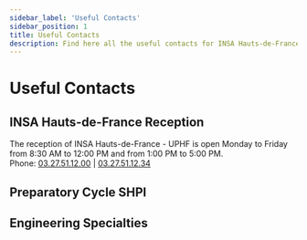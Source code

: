 ```yaml
---
sidebar_label: 'Useful Contacts'
sidebar_position: 1
title: Useful Contacts
description: Find here all the useful contacts for INSA Hauts-de-France
---
```


# Useful Contacts

## INSA Hauts-de-France Reception
The reception of INSA Hauts-de-France - UPHF is open Monday to Friday from 8:30 AM to 12:00 PM and from 1:00 PM to 5:00 PM.  
Phone: [03.27.51.12.00](tel:0327511200) | [03.27.51.12.34](tel:0327511234)

## Preparatory Cycle SHPI
<ContactCard first_name="Preparatory Engineering Cycle SHpI" role="CLAUDIN LEJEUNE 1 building, Mont Houy campus" email="scolarite.shpi@insa-hdf.fr" phone_number="03.27.51.12.07" />

## Engineering Specialties
<ContactCard first_name="Audiovisual and Multimedia Engineer (AVM) FISE" role="CARPEAUX building, Mont Houy campus" email="inge-avm@uphf.fr" phone_number="03.27.51.18.48" />
<ContactCard first_name="Embedded Systems Electronics Engineer (ESE) FISE" role="CLAUDIN LEJEUNE 1 building, Mont Houy campus" email="inge-ese@uphf.fr" phone_number="03.27.51.18.41" />
<ContactCard first_name="Civil Engineering and Building Engineer (GCB) FISE" role="ABEL DE PUJOL 2 building, Mont Houy campus" email="inge-gcb@uphf.fr" phone_number="03.27.51.18.42" />
<ContactCard first_name="Electrical Engineering and Industrial Computing Engineer (GE2I) FISA" role="HERBIN building, Mont Houy campus" email="inge-ge2i@uphf.fr" phone_number="03.27.51.11.85" />
<ContactCard first_name="Industrial Engineering Engineer (GI) FISE" role="ABEL DE PUJOL 2 building, Mont Houy campus" email="inge-gi@uphf.fr" phone_number="03.27.51.15.48" />
<ContactCard first_name="Industrial Engineering Engineer (GI) FISA" role="HERBIN building, Mont Houy campus" email="inge-gi-fisa@uphf.fr" phone_number="03.27.51.11.85" />
<ContactCard first_name="Mechanical Engineering Engineer (GM) FISA" role="ABEL DE PUJOL 2 building, Mont Houy campus" email="inge-gm@uphf.fr" phone_number="03.27.51.15.83" />
<ContactCard first_name="Computer Science Engineer FISA" role="ABEL DE PUJOL 2 building, Mont Houy campus" email="inge-i@uphf.fr" phone_number="03.27.51.15.83" />
<ContactCard first_name="Computer Science and Cybersecurity Engineer (ICy) FISE" role="ABEL DE PUJOL 2 building, Mont Houy campus" email="inge-icy@uphf.fr" phone_number="03.27.51.15.48" />
<ContactCard first_name="Industrial Computing and Automation Engineer (I2A) FISE" role="HERBIN building, Mont Houy campus" email="inge-i2a@uphf.fr" phone_number="03.27.51.15.49" />
<ContactCard first_name="Mechanical and Energy Engineering Engineer (ME) FISE" role="ABEL DE PUJOL 2 building, Mont Houy campus" email="inge-me@uphf.fr" phone_number="03.27.51.18.42" />
<ContactCard first_name="Mechatronics Engineer (MT) FISE" role="CLAUDIN LEJEUNE 1 building, Mont Houy campus" email="inge-mt@uphf.fr" phone_number="03.27.51.18.41" />